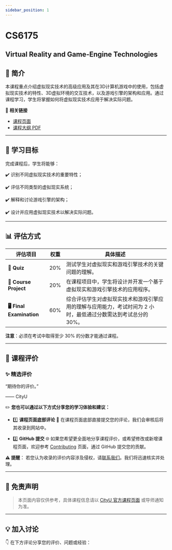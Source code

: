 ```yaml
---
sidebar_position: 1
---
```


# CS6175
## Virtual Reality and Game-Engine Technologies

## **📘 简介**
本课程重点介绍虚拟现实技术的高级应用及其在3D计算机游戏中的使用，包括虚拟现实技术的特性、3D虚拟环境的交互技术，以及游戏引擎的架构和应用。通过课程学习，学生将掌握如何将虚拟现实技术应用于解决实际问题。

🔗 **相关链接**
- [课程页面](https://www.cityu.edu.hk/catalogue/pg/202425/course/CS6175.htm)
- [课程大纲 PDF](https://www.cityu.edu.hk/catalogue/pg/202425/course/CS6175.pdf)

---

## **🎯 学习目标**

完成课程后，学生将能够：

✔️ 识别不同虚拟现实技术的重要特性；

✔️ 评估不同类型的虚拟现实系统；

✔️ 解释和讨论游戏引擎的架构；

✔️ 设计并应用虚拟现实技术以解决实际问题。

---

## **📊 评估方式**

| **评估项目**              | **权重** | **具体描述**                                                                                       |
|--------------------------|---------|---------------------------------------------------------------------------------------------------|
| **📝 Quiz**               | 20%     | 测试学生对虚拟现实和游戏引擎技术的关键问题的理解。                                                   |
| **📄 Course Project**      | 20%     | 在课程项目中，学生将设计并开发一个基于虚拟现实和游戏引擎技术的应用程序。                               |
| **🖥️ Final Examination**    | 60%     | 综合评估学生对虚拟现实技术和游戏引擎应用的理解与应用能力，考试时间为 2 小时，最低通过分数需达到考试总分的 30%。 |

**注意**：必须在考试中取得至少 30% 的分数才能通过课程。

---

## **💬 课程评价**

### ✨ **精选评价**
<div className={commentStyles.commentBox}>
    <p className={commentStyles.commentText}>
        “期待你的评价。”
    </p>
    <p className={commentStyles.commentAuthor}>—— CityU</p>
</div>

✏️ **您也可以通过以下方式分享您的学习体验和建议：**

- 1️⃣ **课程页面底部评论**
💬 在课程页面底部直接提交您的评论，我们会审核后将其收录到网站中。

- 2️⃣ **GitHub 提交**
🌐 如果您希望更全面地分享课程评价，或希望修改或新增课程页面，欢迎参考 [Contributing](https://penjc.github.io/cityU-navigator/contributing) 页面，通过 GitHub 提交您的贡献。

**⚠️ 提醒**：
若您认为收录的评价内容涉及侵权，请[联系我们](https://github.com/penjc/cityU-navigator/issues)。我们将迅速核实并处理。

---

## **📌 免责声明**

> 本页面内容仅供参考，具体课程信息请以 [CityU 官方课程页面](https://www.cityu.edu.hk/academic/catalogue) 或导师通知为准。

---

## **💡 加入讨论**

👇 在下方评论分享您的评价、问题或经验：
<Utterances />